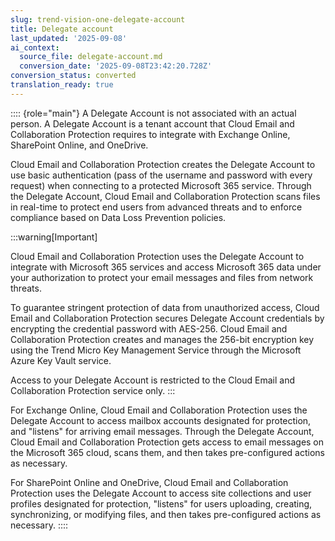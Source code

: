 ```yaml
---
slug: trend-vision-one-delegate-account
title: Delegate account
last_updated: '2025-09-08'
ai_context:
  source_file: delegate-account.md
  conversion_date: '2025-09-08T23:42:20.728Z'
conversion_status: converted
translation_ready: true
---
```


:::: {role="main"}
A Delegate Account is not associated with an actual person. A Delegate Account is a tenant account that Cloud Email and Collaboration Protection requires to integrate with Exchange Online, SharePoint Online, and OneDrive.

Cloud Email and Collaboration Protection creates the Delegate Account to use basic authentication (pass of the username and password with every request) when connecting to a protected Microsoft 365 service. Through the Delegate Account, Cloud Email and Collaboration Protection scans files in real-time to protect end users from advanced threats and to enforce compliance based on Data Loss Prevention policies.

:::warning[Important]

Cloud Email and Collaboration Protection uses the Delegate Account to integrate with Microsoft 365 services and access Microsoft 365 data under your authorization to protect your email messages and files from network threats.

To guarantee stringent protection of data from unauthorized access, Cloud Email and Collaboration Protection secures Delegate Account credentials by encrypting the credential password with AES-256. Cloud Email and Collaboration Protection creates and manages the 256-bit encryption key using the Trend Micro Key Management Service through the Microsoft Azure Key Vault service.

Access to your Delegate Account is restricted to the Cloud Email and Collaboration Protection service only.
:::

For Exchange Online, Cloud Email and Collaboration Protection uses the Delegate Account to access mailbox accounts designated for protection, and "listens" for arriving email messages. Through the Delegate Account, Cloud Email and Collaboration Protection gets access to email messages on the Microsoft 365 cloud, scans them, and then takes pre-configured actions as necessary.

For SharePoint Online and OneDrive, Cloud Email and Collaboration Protection uses the Delegate Account to access site collections and user profiles designated for protection, "listens" for users uploading, creating, synchronizing, or modifying files, and then takes pre-configured actions as necessary.
::::
